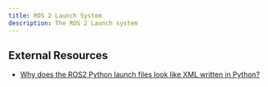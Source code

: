 ```yaml
---
title: ROS 2 Launch System
description: The ROS 2 Launch system
---
```


## External Resources

- [Why does the ROS2 Python launch files look like XML written in Python?](https://discourse.ros.org/t/why-does-the-ros2-python-launch-files-look-like-xml-written-in-python/23679)
